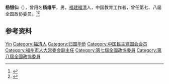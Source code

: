 '''杨银仙'''（{{bd|1926年|7月|}}），曾用名'''杨维平'''，男，[[福建|福建]][[福清|福清]]人，中国教育工作者，曾任第七、八届全国政协委员。<ref>{{Cite book|title=中华人民共和国职官志|author=何虎生, 李耀东, 向常福主编|publisher=中国社会出版社|year=2003|isbn=9787800883934|location=北京|pages=}}</ref><ref>{{Cite book|title=历届全国政协委员人名辞典|author=|publisher=中国国际广播出版社|year=1996|isbn=9787507813746|location=北京|pages=286}}</ref>

== 参考资料 ==
{{reflist}}

{{Navboxes
| title  = 杨银仙在[[中华全国归国华侨联合会|中华全国归国华侨联合会]]的职务
| list1  =
{{中华全国归国华侨联合会第三届委员会}}
{{中华全国归国华侨联合会第五届委员会}}
}}

{{Authority control}}
{{DEFAULTSORT:yang}}
[[Category:杨姓|Yin]]
[[Category:福清人|Category:福清人]]
[[Category:归国华侨|Category:归国华侨]]
[[Category:中国民主建国会会员|Category:中国民主建国会会员]]
[[Category:福州市人大常委会副主任|Category:福州市人大常委会副主任]]
[[Category:第七屆全國政協委員|Category:第七屆全國政協委員]]
[[Category:第八屆全國政協委員|Category:第八屆全國政協委員]]

{{中国人物小作品}}